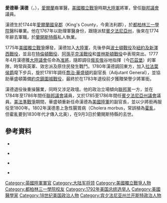 {{NoteTA
|G1=Military
|G2=地名
}}
{{Infobox military person
|name=愛德華·漢德<br/>Edward Hand
|born = {{birth date|1744|12|31}}
|died = {{death date and age|1802|9|3|1744|12|31}}
|image= [[File:General_Edward_Hand_Portrait.png|200px]]
|caption=愛德華·漢德畫像。
|placeofbirth= [[愛爾蘭|愛爾蘭]][[奧法利郡|國皇郡]]
|placeofdeath= [[賓夕法尼亞州|賓夕法尼亞州]][[蘭開斯特縣_(賓夕法尼亞州)|蘭開斯特縣]]{{link-en|羅克福德種植園|Rock Ford Plantation}}
|allegiance={{flagicon|USA|1777}} [[美國|美國]]
|branch= [[英國陸軍|英國陸軍]]<br/>[[大陸軍|大陸軍]]<br/>[[美國陸軍|美國陸軍]]
|serviceyears= 英國陸軍：1774年<br/>大陸軍：1775-1783年<br/>美國陸軍：1798-1800年
|rank= [[少將|少將]]
|battles= [[美國獨立戰爭|美國獨立戰爭]]
}}

'''愛德華·漢德'''（{{lang-en|Edward Hand}}，{{bd|1744年|12月31日|1802年|9月3日}}），[[愛爾蘭|愛爾蘭]]裔軍醫，[[美國獨立戰爭|美國獨立戰爭]]時期[[大陸軍|大陸軍]]將軍，曾任[[聯邦議會|聯邦議會]]議員。

漢德生於1744年[[愛爾蘭|愛爾蘭]][[奧法利郡|國皇郡]]（King's County，今奧法利郡），於[[都柏林三一學院|都柏林三一學院]]醫科畢業。他在1767年以助理軍醫身份，跟隨{{link-en|皇家愛爾蘭兵團 (1684-1922)|Royal Irish Regiment (1684–1922)|皇家愛爾蘭兵團}}派駐[[賓夕法尼亞州|賓夕法尼亞州]]，後來在1774年辭去軍職，於[[蘭開斯特縣_(賓夕法尼亞州)|蘭開斯特縣]]私人執業。

1775年[[美國獨立戰爭|美國獨立戰爭]]爆發，漢德加入[[大陸軍|大陸軍]]，先後參與[[波士頓戰役|波士頓戰役]]及[[紐約及新澤西戰役|紐約及新澤西戰役]]，並且在[[特倫頓戰役|特倫頓戰役]]、[[阿孫平克溪戰役|阿孫平克溪戰役]]和[[普林斯頓戰役|普林斯頓戰役]]中表現突出。1777年4月漢德獲[[大陸議會|大陸議會]]任命為[[准將|准將]]，隨即調往[[俄亥俄|俄亥俄]]谷地指揮{{link-en|皮特堡|Fort Pitt (Pennsylvania)}}（今[[匹茲堡|匹茲堡]]）的軍隊，時常與英軍、效忠派及原住民發生戰鬥。1780年漢德調回東方，加入[[拉法葉侯爵|拉法葉侯爵]]麾下步兵，旋於1781年調任[[喬治·華盛頓|喬治·華盛頓]]的副官長（Adjutant General），並協助華盛頓籌備[[約克鎮圍城戰役|約克鎮圍城戰役]]，最終於在1783年退役前夕獲贈榮譽少將軍銜。

漢德退役後重操醫業，同時又涉足政壇。他的政治立場傾向[[聯邦黨|聯邦黨]]一方，並在1784年至1786年間任[[聯邦議會|聯邦議會]]議員，又於1785至1786年間任[[賓夕法尼亞州議會|賓夕法尼亞州議會]]議員。[[美法準戰爭|美法準戰爭]]期間，華盛頓重新任命漢德為[[美國陸軍|美國陸軍]]的副官長，並以少將銜再服役至1800年。1802年漢德患上急性腸胃病（Cholera morbus，常誤植為[[霍亂|霍亂]]，但霍亂要到1830年代才傳入北美），在9月3日於蘭開斯特縣的{{link-en|羅克福德種植園|Rock Ford Plantation}}去世。

==參考資料==
{{refbegin}}
*{{Cite web
|url= http://www.edwardhandmedicalheritage.org/cause_edward_hand_death.html
|title= What Really Caused the Death of General Edward Hand?
|accessdate= 2014-09-07
|language= en
|archive-date= 2014-09-10
|archive-url= https://web.archive.org/web/20140910200125/http://www.edwardhandmedicalheritage.org/cause_edward_hand_death.html
|dead-url= no
}}

*{{Cite web
|url= http://bioguide.congress.gov/scripts/biodisplay.pl?index=H000153
|title= Biographical Directory of the United States Congress, HAND, Edward, (1744 - 1802)
|accessdate= 2014-09-07
|language= en
|archive-date= 2014-09-18
|archive-url= https://web.archive.org/web/20140918214606/http://bioguide.congress.gov/scripts/biodisplay.pl?index=H000153
|dead-url= no
}}

*{{Cite web
|url= http://www.ohiohistorycentral.org/w/Edward_Hand
|title= Edward Hand – Ohio History Central
|accessdate= 2014-09-07
|language= en
|archive-date= 2014-09-11
|archive-url= https://web.archive.org/web/20140911002426/http://www.ohiohistorycentral.org/w/Edward_Hand
|dead-url= no
}}

*{{Cite web
|url= http://www.nps.gov/york/historyculture/handbio.htm
|title= Brigadier General Edward Hand – National Park Service
|accessdate= 2014-09-07
|language= en
|archive-date= 2014-09-10
|archive-url= https://web.archive.org/web/20140910215806/http://www.nps.gov/york/historyculture/handbio.htm
|dead-url= no
}}
{{refend}}

{{Authority control}}
{{DEFAULTSORT:Hand, Edward}}
[[Category:英國陸軍軍官|Category:英國陸軍軍官]]
[[Category:大陆军将领|Category:大陆军将领]]
[[Category:美國獨立戰爭人物|Category:美國獨立戰爭人物]]
[[Category:都柏林三一學院校友|Category:都柏林三一學院校友]]
[[Category:1792年美国总统选举人|Category:1792年美国总统选举人]]
[[Category:美國醫學家|Category:美國醫學家]]
[[Category:18世纪美国政治人物|Category:18世纪美国政治人物]]
[[Category:宾夕法尼亚州兰开斯特政治人物|Category:宾夕法尼亚州兰开斯特政治人物]]